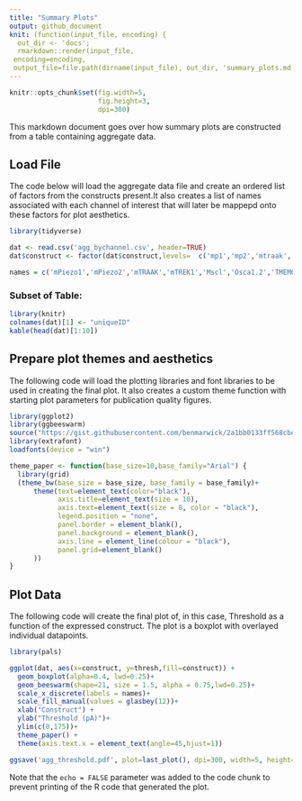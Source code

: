 ```yaml
---
title: "Summary Plots"
output: github_document
knit: (function(input_file, encoding) {
  out_dir <- 'docs';
  rmarkdown::render(input_file,
 encoding=encoding,
 output_file=file.path(dirname(input_file), out_dir, 'summary_plots.md'))})
---
```


```r
knitr::opts_chunk$set(fig.width=5, 
                      fig.height=3,
                      dpi=300)
```

This markdown document goes over how summary plots are constructed from a table containing aggregate data.

## Load File

The code below will load the aggregate data file and create an ordered list of factors from the constructs present.It also creates a list of names associated with each channel of interest that will later be mappepd onto these factors for plot aesthetics.

```r

library(tidyverse)

dat <- read.csv('agg_bychannel.csv', header=TRUE)
dat$construct <- factor(dat$construct,levels=  c('mp1','mp2','mtraak','mtrek1','mscl','osca12','tmem63a','tmem63b','trpa1','trpv4','pkd2l1','yfp'))

names = c('mPiezo1','mPiezo2','mTRAAK','mTREK1','Mscl','Osca1.2','TMEM63a','TMEM63b','TRPA1','TRPV4','PKD2L1','YFP')

```
### Subset of Table:

```r
library(knitr)
colnames(dat)[1] <- "uniqueID"
kable(head(dat)[1:10])
```

## Prepare plot themes and aesthetics

The following code will load the plotting libraries and font libraries to be used in creating the final plot. It also creates a custom theme function with starting plot parameters for publication quality figures.


```r

library(ggplot2)
library(ggbeeswarm)
source("https://gist.githubusercontent.com/benmarwick/2a1bb0133ff568cbe28d/raw/fb53bd97121f7f9ce947837ef1a4c65a73bffb3f/geom_flat_violin.R")
library(extrafont)
loadfonts(device = "win")

theme_paper <- function(base_size=10,base_family="Arial") {
  library(grid)
  (theme_bw(base_size = base_size, base_family = base_family)+
      theme(text=element_text(color="black"),
            axis.title=element_text(size = 10),
            axis.text=element_text(size = 8, color = "black"),
            legend.position = "none",
            panel.border = element_blank(),
            panel.background = element_blank(),
            axis.line = element_line(colour = "black"),
            panel.grid=element_blank()
      ))
}

```

## Plot Data

The following code will create the final plot of, in this case, Threshold as a function of the expressed construct. The plot is a boxplot with overlayed individual datapoints.
```r
library(pals)

ggplot(dat, aes(x=construct, y=thresh,fill=construct)) +
  geom_boxplot(alpha=0.4, lwd=0.25)+
  geom_beeswarm(shape=21, size = 1.5, alpha = 0.75,lwd=0.25)+
  scale_x_discrete(labels = names)+
  scale_fill_manual(values = glasbey(12))+
  xlab("Construct") +
  ylab("Threshold (pA)")+
  ylim(c(0,175))+
  theme_paper() +
  theme(axis.text.x = element_text(angle=45,hjust=1))

ggsave('agg_threshold.pdf', plot=last_plot(), dpi=300, width=5, height=3, units= "in", dev=cairo_pdf)


```

Note that the `echo = FALSE` parameter was added to the code chunk to prevent printing of the R code that generated the plot.
